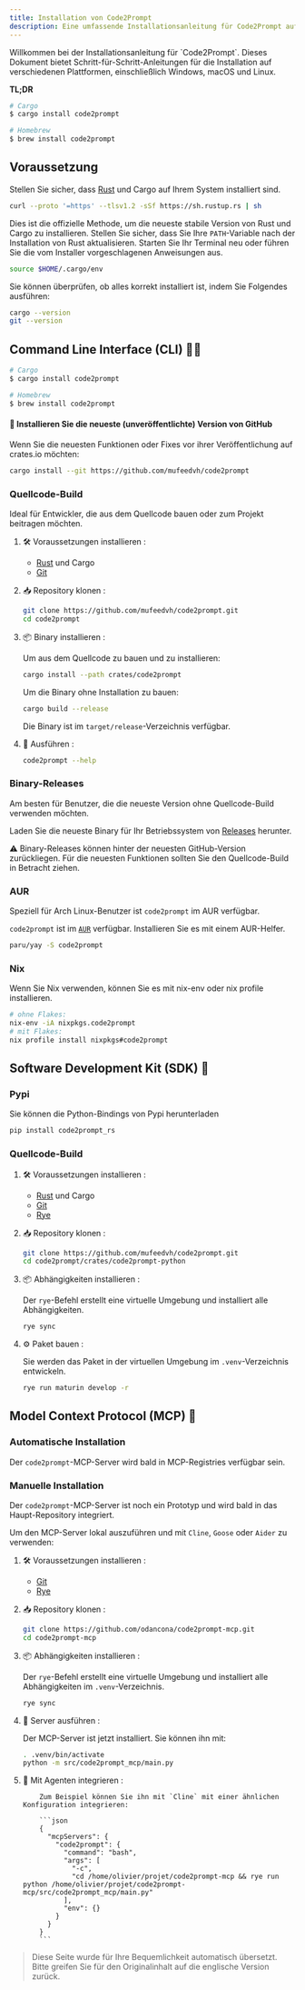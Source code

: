 ```yaml
---
title: Installation von Code2Prompt
description: Eine umfassende Installationsanleitung für Code2Prompt auf verschiedenen Betriebssystemen.
---
```




<Card title="Übersicht über die Anleitung">
  Willkommen bei der Installationsanleitung für `Code2Prompt`. Dieses Dokument
  bietet Schritt-für-Schritt-Anleitungen für die Installation auf verschiedenen
  Plattformen, einschließlich Windows, macOS und Linux.
</Card>

**TL;DR**

```bash
# Cargo
$ cargo install code2prompt

# Homebrew
$ brew install code2prompt
```

## Voraussetzung

Stellen Sie sicher, dass [Rust](https://www.rust-lang.org/tools/install) und Cargo auf Ihrem System installiert sind.

```sh
curl --proto '=https' --tlsv1.2 -sSf https://sh.rustup.rs | sh
```

Dies ist die offizielle Methode, um die neueste stabile Version von Rust und Cargo zu installieren.
Stellen Sie sicher, dass Sie Ihre `PATH`-Variable nach der Installation von Rust aktualisieren. Starten Sie Ihr Terminal neu oder führen Sie die vom Installer vorgeschlagenen Anweisungen aus.

```sh
source $HOME/.cargo/env
```

Sie können überprüfen, ob alles korrekt installiert ist, indem Sie Folgendes ausführen:

```sh
cargo --version
git --version
```

## Command Line Interface (CLI) 👨‍💻

```bash
# Cargo
$ cargo install code2prompt

# Homebrew
$ brew install code2prompt
```

#### 🧪 Installieren Sie die neueste (unveröffentlichte) Version von GitHub

Wenn Sie die neuesten Funktionen oder Fixes vor ihrer Veröffentlichung auf crates.io möchten:

```sh
cargo install --git https://github.com/mufeedvh/code2prompt
```

### Quellcode-Build

Ideal für Entwickler, die aus dem Quellcode bauen oder zum Projekt beitragen möchten.

<Steps>

1.  🛠️ Voraussetzungen installieren :

    - [Rust](https://www.rust-lang.org/tools/install) und Cargo
    - [Git](https://git-scm.com/downloads)

2.  📥 Repository klonen :

    ```sh
    git clone https://github.com/mufeedvh/code2prompt.git
    cd code2prompt
    ```

3.  📦 Binary installieren :

    Um aus dem Quellcode zu bauen und zu installieren:

    ```sh
    cargo install --path crates/code2prompt
    ```

    Um die Binary ohne Installation zu bauen:

    ```sh
    cargo build --release
    ```

    Die Binary ist im `target/release`-Verzeichnis verfügbar.

4.  🚀 Ausführen :

    ```sh
    code2prompt --help
    ```

</Steps>

### Binary-Releases

Am besten für Benutzer, die die neueste Version ohne Quellcode-Build verwenden möchten.

Laden Sie die neueste Binary für Ihr Betriebssystem von [Releases](https://github.com/mufeedvh/code2prompt/releases) herunter.

⚠️ Binary-Releases können hinter der neuesten GitHub-Version zurückliegen. Für die neuesten Funktionen sollten Sie den Quellcode-Build in Betracht ziehen.

### AUR

Speziell für Arch Linux-Benutzer ist `code2prompt` im AUR verfügbar.

`code2prompt` ist im [`AUR`](https://aur.archlinux.org/packages?O=0&K=code2prompt) verfügbar. Installieren Sie es mit einem AUR-Helfer.

```sh
paru/yay -S code2prompt
```

### Nix

Wenn Sie Nix verwenden, können Sie es mit nix-env oder nix profile installieren.

```sh
# ohne Flakes:
nix-env -iA nixpkgs.code2prompt
# mit Flakes:
nix profile install nixpkgs#code2prompt
```

## Software Development Kit (SDK) 🐍

### Pypi

Sie können die Python-Bindings von Pypi herunterladen

```sh
pip install code2prompt_rs
```

### Quellcode-Build

<Steps>

1.  🛠️ Voraussetzungen installieren :

    - [Rust](https://www.rust-lang.org/tools/install) und Cargo
    - [Git](https://git-scm.com/downloads)
    - [Rye](https://rye.astral.sh/)

2.  📥 Repository klonen :

    ```sh
    git clone https://github.com/mufeedvh/code2prompt.git
    cd code2prompt/crates/code2prompt-python
    ```

3.  📦 Abhängigkeiten installieren :

    Der `rye`-Befehl erstellt eine virtuelle Umgebung und installiert alle Abhängigkeiten.

    ```sh
    rye sync
    ```

4.  ⚙️ Paket bauen :

    Sie werden das Paket in der virtuellen Umgebung im `.venv`-Verzeichnis entwickeln.

    ```sh
    rye run maturin develop -r
    ```

</Steps>

## Model Context Protocol (MCP) 🤖

### Automatische Installation

Der `code2prompt`-MCP-Server wird bald in MCP-Registries verfügbar sein.

### Manuelle Installation

Der `code2prompt`-MCP-Server ist noch ein Prototyp und wird bald in das Haupt-Repository integriert.

Um den MCP-Server lokal auszuführen und mit `Cline`, `Goose` oder `Aider` zu verwenden:

<Steps>

1.  🛠️ Voraussetzungen installieren :

    - [Git](https://git-scm.com/downloads)
    - [Rye](https://rye.astral.sh/)

2.  📥 Repository klonen :

    ```sh
    git clone https://github.com/odancona/code2prompt-mcp.git
    cd code2prompt-mcp
    ```

3.  📦 Abhängigkeiten installieren :

    Der `rye`-Befehl erstellt eine virtuelle Umgebung und installiert alle Abhängigkeiten im `.venv`-Verzeichnis.

    ```sh
    rye sync
    ```

4.  🚀 Server ausführen :

    Der MCP-Server ist jetzt installiert. Sie können ihn mit:

    ```sh
    . .venv/bin/activate
    python -m src/code2prompt_mcp/main.py
    ```

5.  🔌 Mit Agenten integrieren :

            Zum Beispiel können Sie ihn mit `Cline` mit einer ähnlichen Konfiguration integrieren:

            ```json
            {
              "mcpServers": {
                "code2prompt": {
                  "command": "bash",
                  "args": [
                    "-c",
                    "cd /home/olivier/projet/code2prompt-mcp && rye run python /home/olivier/projet/code2prompt-mcp/src/code2prompt_mcp/main.py"
                  ],
                  "env": {}
                }
              }
            }
            ```

</Steps>

> Diese Seite wurde für Ihre Bequemlichkeit automatisch übersetzt. Bitte greifen Sie für den Originalinhalt auf die englische Version zurück.

